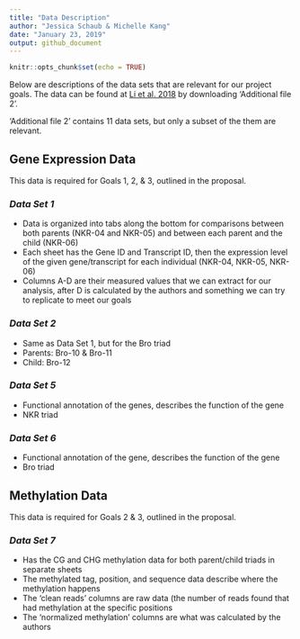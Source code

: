 ```yaml
---
title: "Data Description"
author: "Jessica Schaub & Michelle Kang"
date: "January 23, 2019"
output: github_document
---
```


```r
knitr::opts_chunk$set(echo = TRUE)
```

Below are descriptions of the data sets that are relevant for our project goals. The data can be found at [Li et al. 2018](https://bmcplantbiol.biomedcentral.com/articles/10.1186/s12870-018-1384-4?fbclid=IwAR3glcIlScIMQzxMjWtuaDowqrv7DlZbzAjrTAiHRlXkRfWdyfWgt_BqCW4) by downloading 'Additional file 2'.

'Additional file 2' contains 11 data sets, but only a subset of the them are relevant.

## Gene Expression Data

This data is required for Goals 1, 2, & 3, outlined in the proposal.

### *Data Set 1*

- Data is organized into tabs along the bottom for comparisons between both parents (NKR-04 and NKR-05) and between each parent and the child (NKR-06)
-	Each sheet has the Gene ID and Transcript ID, then the expression level of the given gene/transcript for each individual (NKR-04, NKR-05, NKR-06)
-	Columns A-D are their measured values that we can extract for our analysis, after D is calculated by the authors and something we can try to replicate to meet our goals


### *Data Set 2*

-	Same as Data Set 1, but for the Bro triad
-	Parents: Bro-10 & Bro-11
-	Child: Bro-12

### *Data Set 5*

-	Functional annotation of the genes, describes the function of the gene
-	NKR triad

### *Data Set 6*

-	Functional annotation of the gene, describes the function of the gene
-	Bro triad

## Methylation Data

This data is required for Goals 2 & 3, outlined in the proposal.

### *Data Set 7*

-	Has the CG and CHG methylation data for both parent/child triads in separate sheets
-	The methylated tag, position, and sequence data describe where the methylation happens
-	The ‘clean reads’ columns are raw data (the number of reads found that had methylation at the specific positions
-	The ‘normalized methylation’ columns are what was calculated by the authors
